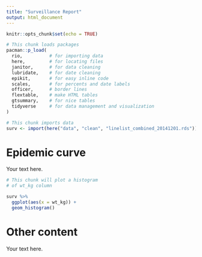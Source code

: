 ```yaml
---
title: "Surveillance Report"
output: html_document
---
```


```r
knitr::opts_chunk$set(echo = TRUE)
```


```r
# This chunk loads packages
pacman::p_load(
  rio,          # for importing data
  here,         # for locating files
  janitor,      # for data cleaning  
  lubridate,    # for date cleaning
  epikit,       # for easy inline code
  scales,       # for percents and date labels
  officer,      # border lines
  flextable,    # make HTML tables
  gtsummary,    # for nice tables
  tidyverse     # for data management and visualization
)
```


```r
# This chunk imports data
surv <- import(here("data", "clean", "linelist_combined_20141201.rds"))
```

# Epidemic curve
Your text here.

```r
# This chunk will plot a histogram
# of wt_kg column

surv %>% 
  ggplot(aes(x = wt_kg)) +   
  geom_histogram()

```

# Other content
Your text here.

